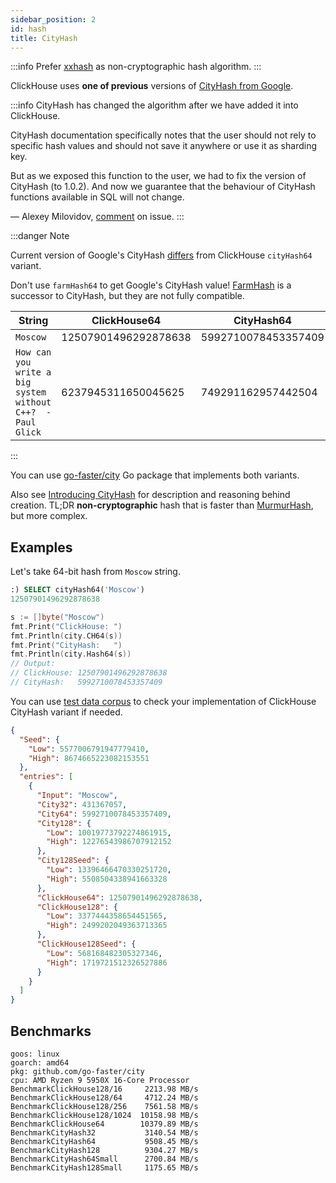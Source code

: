 ```yaml
---
sidebar_position: 2
id: hash
title: CityHash
---
```


:::info
Prefer [xxhash](https://github.com/cespare/xxhash) as non-cryptographic hash algorithm.
:::

ClickHouse uses **one of previous** versions of [CityHash from Google](https://github.com/google/cityhash).

:::info
CityHash has changed the algorithm after we have added it into ClickHouse.

CityHash documentation specifically notes that the user should not rely to specific hash values and should not save it anywhere or use it as sharding key.

But as we exposed this function to the user, we had to fix the version of CityHash (to 1.0.2). And now we guarantee that the behaviour of CityHash functions available in SQL will not change.

— Alexey Milovidov, [comment](https://github.com/ClickHouse/ClickHouse/issues/8354#issuecomment-568517969) on issue.
:::

:::danger Note

Current version of Google's CityHash [differs](https://github.com/ClickHouse/ClickHouse/issues/8354) from ClickHouse `cityHash64` variant.

Don't use `farmHash64` to get Google's CityHash value! [FarmHash](https://opensource.googleblog.com/2014/03/introducing-farmhash.html) is a successor to CityHash, but they are not fully compatible.

| String                                                     | ClickHouse64         | CityHash64          | FarmHash64           |
|------------------------------------------------------------|----------------------|---------------------|----------------------|
| `Moscow`                                                   | 12507901496292878638 | 5992710078453357409 | 5992710078453357409  |
| `How can you write a big system without C++?  -Paul Glick` | 6237945311650045625  | 749291162957442504  | 11716470977470720228 |

:::

You can use [go-faster/city](https://github.com/go-faster/city) Go package that implements both variants.

Also see [Introducing CityHash](https://opensource.googleblog.com/2011/04/introducing-cityhash.html) for description and
reasoning behind creation. TL;DR **non-cryptographic** hash that is faster than [MurmurHash](http://en.wikipedia.org/wiki/MurmurHash), but more complex.

## Examples

Let's take 64-bit hash from `Moscow` string.

```sql
:) SELECT cityHash64('Moscow')
12507901496292878638
```

```go
s := []byte("Moscow")
fmt.Print("ClickHouse: ")
fmt.Println(city.CH64(s))
fmt.Print("CityHash:   ")
fmt.Println(city.Hash64(s))
// Output:
// ClickHouse: 12507901496292878638
// CityHash:   5992710078453357409
```

You can use [test data corpus](https://github.com/go-faster/city/blob/main/_testdata/data.json) to check your implementation of ClickHouse CityHash variant if needed.

```json
{
  "Seed": {
    "Low": 5577006791947779410,
    "High": 8674665223082153551
  },
  "entries": [
    {
      "Input": "Moscow",
      "City32": 431367057,
      "City64": 5992710078453357409,
      "City128": {
        "Low": 10019773792274861915,
        "High": 12276543986707912152
      },
      "City128Seed": {
        "Low": 13396466470330251720,
        "High": 5508504338941663328
      },
      "ClickHouse64": 12507901496292878638,
      "ClickHouse128": {
        "Low": 3377444358654451565,
        "High": 2499202049363713365
      },
      "ClickHouse128Seed": {
        "Low": 568168482305327346,
        "High": 1719721512326527886
      }
    }
  ]
}
```

## Benchmarks

```
goos: linux
goarch: amd64
pkg: github.com/go-faster/city
cpu: AMD Ryzen 9 5950X 16-Core Processor
BenchmarkClickHouse128/16     2213.98 MB/s
BenchmarkClickHouse128/64     4712.24 MB/s
BenchmarkClickHouse128/256    7561.58 MB/s
BenchmarkClickHouse128/1024  10158.98 MB/s
BenchmarkClickHouse64        10379.89 MB/s
BenchmarkCityHash32           3140.54 MB/s
BenchmarkCityHash64           9508.45 MB/s
BenchmarkCityHash128          9304.27 MB/s
BenchmarkCityHash64Small      2700.84 MB/s
BenchmarkCityHash128Small     1175.65 MB/s
```
